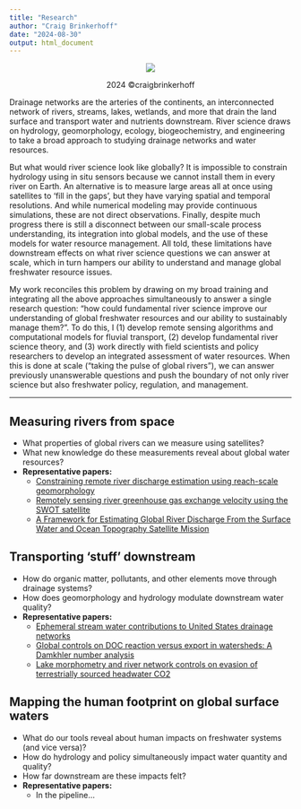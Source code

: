 ```yaml
---
title: "Research"
author: "Craig Brinkerhoff"
date: "2024-08-30"
output: html_document
---
```

<center>
![](stream_to_ocean_observation_system_vector.png)
<p>2024 &#169;craigbrinkerhoff</p>
</center>
Drainage networks are the arteries of the continents, an interconnected network of rivers, streams, lakes, wetlands, and more that drain the land surface and transport water and nutrients downstream. River science draws on hydrology, geomorphology, ecology, biogeochemistry, and engineering to take a broad approach to studying drainage networks and water resources.

But what would river science look like globally? It is impossible to constrain hydrology using in situ sensors because we cannot install them in every river on Earth. An alternative is to measure large areas all at once using satellites to ‘fill in the gaps’, but they have varying spatial and temporal resolutions. And while numerical modeling may provide continuous simulations, these are not direct observations. Finally, despite much progress there is still a disconnect between our small-scale process understanding, its integration into global models, and the use of these models for water resource management. All told, these limitations have downstream effects on what river science questions we can answer at scale, which in turn hampers our ability to understand and manage global freshwater resource issues.

My work reconciles this problem by drawing on my broad training and integrating all the above approaches simultaneously to answer a single research question: “how could fundamental river science improve our understanding of global freshwater resources and our ability to sustainably manage them?”. To do this, I (1) develop remote sensing algorithms and computational models for fluvial transport, (2) develop fundamental river science theory, and (3) work directly with field scientists and policy researchers to develop an integrated assessment of water resources. When this is done at scale (“taking the pulse of global rivers”), we can answer previously unanswerable questions and push the boundary of not only river science but also freshwater policy, regulation, and management. 

-------------------------------

## Measuring rivers from space
- What properties of global rivers can we measure using satellites?
- What new knowledge do these measurements reveal about global water resources?
- **Representative papers:**
  - [Constraining remote river discharge estimation using reach-scale geomorphology](https://doi.org/10.1029/2020WR027949)
  - [Remotely sensing river greenhouse gas exchange velocity using the SWOT satellite](https://doi.org/10.1029/2022GB007419)
  - [A Framework for Estimating Global River Discharge From the Surface Water and Ocean Topography Satellite Mission](https://doi.org/10.1029/2021WR031614)

## Transporting 'stuff' downstream
- How do organic matter, pollutants, and other elements move through drainage systems?
- How does geomorphology and hydrology modulate downstream water quality?
- **Representative papers:**
  - [Ephemeral stream water contributions to United States drainage networks](https://doi.org/10.1126/science.adg9430)
  - [Global controls on DOC reaction versus export in watersheds: A Damkhler number analysis](https://doi.org/10.1029/2021GB007278)
  - [Lake morphometry and river network controls on evasion of terrestrially sourced headwater CO2](https://doi.org/10.1029/2020GL090068)

## Mapping the human footprint on global surface waters
- What do our tools reveal about human impacts on freshwater systems (and vice versa)?
- How do hydrology and policy simultaneously impact water quantity and quality?
- How far downstream are these impacts felt?
- **Representative papers:**
  - In the pipeline...